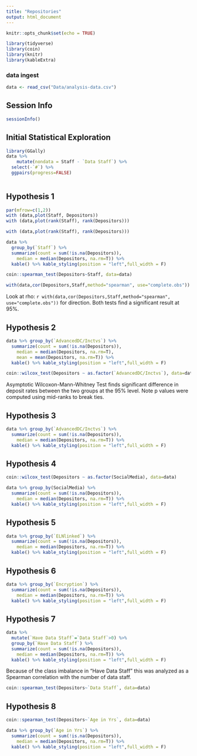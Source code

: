 ---
title: "Repositories"
output: html_document
---

```{r setup, include=FALSE}
knitr::opts_chunk$set(echo = TRUE)
```

```{r message=F, warning=F}
library(tidyverse)
library(coin)
library(knitr)
library(kableExtra)
```
### data ingest

```{r message=F}
data <- read_csv("Data/analysis-data.csv")
```
## Session Info
```{r}
sessionInfo()

```
## Initial Statistical Exploration
```{r message=F,warning=F,fig.width=10,fig.height=10}
library(GGally)
data %>% 
    mutate(nondata = Staff - `Data Staff`) %>% 
  select(-`#`) %>% 
  ggpairs(progress=FALSE)
  
```

## Hypothesis 1
```{r}
par(mfrow=c(1,2))
with (data,plot(Staff, Depositors))
with (data,plot(rank(Staff), rank(Depositors)))
```

```{r}
with (data,plot(rank(Staff), rank(Depositors)))
```
```{r}
data %>% 
  group_by(`Staff`) %>% 
  summarize(count = sum(!is.na(Depositors)),
    median = median(Depositors, na.rm=T)) %>% 
  kable() %>% kable_styling(position = "left",full_width = F)
```

```{r}
coin::spearman_test(Depositors~Staff, data=data)

```
```{r}
with(data,cor(Depositors,Staff,method="spearman", use="complete.obs"))

```
Look at rho: `r with(data,cor(Depositors,Staff,method="spearman", use="complete.obs"))` for direction.  Both tests find a significant result at 95%.

## Hypothesis 2
```{r}
data %>% group_by(`AdvancedDC/Inctvs`) %>% 
  summarize(count = sum(!is.na(Depositors)),
    median = median(Depositors, na.rm=T),
    mean = mean(Depositors, na.rm=T)) %>% 
  kable() %>% kable_styling(position = "left",full_width = F)

```

```{r}
coin::wilcox_test(Depositors ~ as.factor(`AdvancedDC/Inctvs`), data=data)
```
Asymptotic Wilcoxon-Mann-Whitney Test finds significant difference in deposit rates between the two groups at the 95% level.  Note p values were computed using mid-ranks to break ties.

## Hypothesis 3
```{r}
data %>% group_by(`AdvancedDC/Inctvs`) %>% 
  summarize(count = sum(!is.na(Depositors)),
    median = median(Depositors, na.rm=T)) %>% 
  kable() %>% kable_styling(position = "left",full_width = F)
```


## Hypothesis 4
```{r}
coin::wilcox_test(Depositors ~ as.factor(SocialMedia), data=data)
```

```{r}
data %>% group_by(SocialMedia) %>% 
  summarize(count = sum(!is.na(Depositors)),
    median = median(Depositors, na.rm=T)) %>% 
  kable() %>% kable_styling(position = "left",full_width = F)

```
## Hypothesis 5
```{r}
data %>% group_by(`ELNlinked`) %>% 
  summarize(count = sum(!is.na(Depositors)),
    median = median(Depositors, na.rm=T)) %>% 
  kable() %>% kable_styling(position = "left",full_width = F)
```
## Hypothesis 6
```{r}
data %>% group_by(`Encryption`) %>% 
  summarize(count = sum(!is.na(Depositors)),
    median = median(Depositors, na.rm=T)) %>% 
  kable() %>% kable_styling(position = "left",full_width = F)
```
## Hypothesis 7
```{r}
data %>% 
  mutate(`Have Data Staff`=`Data Staff`>0) %>% 
  group_by(`Have Data Staff`) %>% 
  summarize(count = sum(!is.na(Depositors)),
    median = median(Depositors, na.rm=T)) %>% 
  kable() %>% kable_styling(position = "left",full_width = F)
```
Because of the class imbalance in "Have Data Staff" this was analyzed as a Spearman correlation with the number of data staff.
```{r}
coin::spearman_test(Depositors~`Data Staff`, data=data)
```


## Hypothesis 8
```{r}
coin::spearman_test(Depositors~`Age in Yrs`, data=data)
```

```{r}
data %>% group_by(`Age in Yrs`) %>% 
  summarize(count = sum(!is.na(Depositors)),
    median = median(Depositors, na.rm=T)) %>% 
  kable() %>% kable_styling(position = "left",full_width = F)
```
